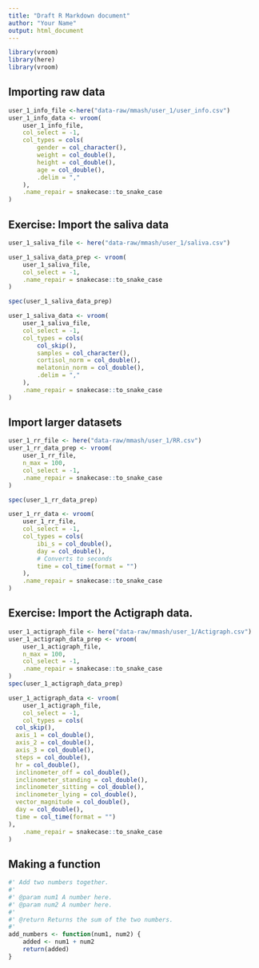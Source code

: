 ```yaml
---
title: "Draft R Markdown document"
author: "Your Name"
output: html_document
---
```


```r
library(vroom)
library(here)
library(vroom)
```

## Importing raw data

```r
user_1_info_file <-here("data-raw/mmash/user_1/user_info.csv")
user_1_info_data <- vroom(
    user_1_info_file,
    col_select = -1,
    col_types = cols(
        gender = col_character(),
        weight = col_double(),
        height = col_double(),
        age = col_double(),
        .delim = ","
    ),
    .name_repair = snakecase::to_snake_case
)

```

## Exercise: Import the saliva data

```r
user_1_saliva_file <- here("data-raw/mmash/user_1/saliva.csv")

user_1_saliva_data_prep <- vroom(
    user_1_saliva_file,
    col_select = -1,
    .name_repair = snakecase::to_snake_case
)

spec(user_1_saliva_data_prep)

user_1_saliva_data <- vroom(
    user_1_saliva_file,
    col_select = -1,
    col_types = cols(
        col_skip(),
        samples = col_character(),
        cortisol_norm = col_double(),
        melatonin_norm = col_double(),
        .delim = ","
    ),
    .name_repair = snakecase::to_snake_case
)
```

## Import larger datasets
```r
user_1_rr_file <- here("data-raw/mmash/user_1/RR.csv")
user_1_rr_data_prep <- vroom(
    user_1_rr_file,
    n_max = 100,
    col_select = -1,
    .name_repair = snakecase::to_snake_case
)

spec(user_1_rr_data_prep)

user_1_rr_data <- vroom(
    user_1_rr_file,
    col_select = -1,
    col_types = cols(
        ibi_s = col_double(),
        day = col_double(),
        # Converts to seconds
        time = col_time(format = "")
    ),
    .name_repair = snakecase::to_snake_case
) 
```

## Exercise: Import the Actigraph data.
```r
user_1_actigraph_file <- here("data-raw/mmash/user_1/Actigraph.csv")
user_1_actigraph_data_prep <- vroom(
    user_1_actigraph_file,
    n_max = 100,
    col_select = -1,
    .name_repair = snakecase::to_snake_case
)
spec(user_1_actigraph_data_prep)

user_1_actigraph_data <- vroom(
    user_1_actigraph_file,
    col_select = -1,
    col_types = cols(
  col_skip(),
  axis_1 = col_double(),
  axis_2 = col_double(),
  axis_3 = col_double(),
  steps = col_double(),
  hr = col_double(),
  inclinometer_off = col_double(),
  inclinometer_standing = col_double(),
  inclinometer_sitting = col_double(),
  inclinometer_lying = col_double(),
  vector_magnitude = col_double(),
  day = col_double(),
  time = col_time(format = "")
),
    .name_repair = snakecase::to_snake_case
)
```

## Making a function

```r
#' Add two numbers together.
#'
#' @param num1 A number here.
#' @param num2 A number here.
#'
#' @return Returns the sum of the two numbers.
#'
add_numbers <- function(num1, num2) {
    added <- num1 + num2
    return(added)
}
```

